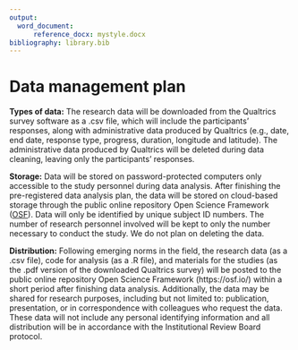 ```yaml
---
output:
  word_document: 
      reference_docx: mystyle.docx
bibliography: library.bib
---
```


# Data management plan 


**Types of data:** The research data will be downloaded from the Qualtrics survey software as a .csv file, which will include the participants’ responses, along with administrative data produced by Qualtrics (e.g., date, end date, response type, progress, duration, longitude and latitude). The administrative data produced by Qualtrics will be deleted during data cleaning, leaving only the participants’ responses. 


**Storage:** Data will be stored on password-protected computers only accessible to the study personnel during data analysis. After finishing the pre-registered data analysis plan, the data will be stored on cloud-based storage through the public online repository Open Science Framework ([OSF](https://osf.io/)). Data will only be identified by unique subject ID numbers. The number of research personnel involved will be kept to only the number necessary to conduct the study. We do not plan on deleting the data.


**Distribution:** Following emerging norms in the field, the research data (as a .csv file), code for analysis (as a .R file), and materials for the studies (as the .pdf version of the downloaded Qualtrics survey) will be posted to the public online repository Open Science Framework (https://osf.io/) within a short period after finishing data analysis. Additionally, the data may be shared for research purposes, including but not limited to: publication, presentation, or in correspondence with colleagues who request the data. These data will not include any personal identifying information and all distribution will be in accordance with the Institutional Review Board protocol.
